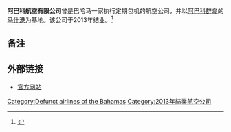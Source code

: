 {{Infobox airline
| airline          = 阿巴科航空有限公司
| image            = 
| image_size       = 
| alt              = 
| IATA             = 
| ICAO             = Pending
| callsign         = ABACO AIR
| founded          = 
| commenced        = 
| ceased           = 
| aoc              = 
| bases            = 巴哈马[[阿巴科群岛|阿巴科群岛]][[马什港|马什港]]
| hubs             = 
| secondary_hubs   = 
| focus_cities     = 
| frequent_flyer   = 
| lounge           = 
| alliance         = 
| subsidiaries     = 
| fleet_size       = 
| destinations     = 
| company_slogan   = 
| parent           = 
| headquarters     = 
| key_people       = 
| revenue          = 
| operating_income = 
| net_income       = 
| profit           = 
| assets           = 
| equity           = 
| website          = http://www.flyabacoair.com
}}
'''阿巴科航空有限公司'''曾是巴哈马一家执行定期包机的航空公司，并以[[阿巴科群岛|阿巴科群岛]]的[[马什港|马什港]]为基地。该公司于2013年结业。<ref>{{cite news|url=http://edition.cnn.com/TRANSCRIPTS/0108/26/bn.01.html|title=Aaliyah, Seven Others Perish in Plane Crash|date=2001-08-26|publisher=CNN|accessdate=2008-06-10|archive-date=2016-03-04|archive-url=https://web.archive.org/web/20160304093333/http://edition.cnn.com/TRANSCRIPTS/0108/26/bn.01.html|dead-url=no}}</ref>

==备注==
{{Reflist}}

==外部链接==
* [https://web.archive.org/web/20110207201155/http://flyabacoair.com/ 官方网站]

{{Airlines of the Bahamas}}
[[Category:Defunct_airlines_of_the_Bahamas|Category:Defunct airlines of the Bahamas]]
[[Category:2013年結業航空公司|Category:2013年結業航空公司]]